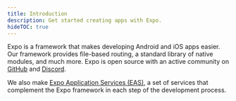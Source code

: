 ```yaml
---
title: Introduction
description: Get started creating apps with Expo.
hideTOC: true
---
```



Expo is a framework that makes developing Android and iOS apps easier. Our framework provides file-based routing, a standard library of native modules, and much more. Expo is open source with an active community on [GitHub](https://github.com/expo/expo) and [Discord](https://chat.expo.dev).

We also make [Expo Application Services (EAS)](https://expo.dev/eas), a set of services that complement the Expo framework in each step of the development process.

<BoxLink
  title="Quick start"
  description="Create a project, set up youre development environment, and start developing."
  href="/get-started/create-a-project/"
  Icon={BookOpen02Icon}
/>
